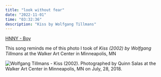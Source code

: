```yaml
---
title: "look without fear"
date: "2022-11-01"
time: "03:32:36"
description: "Kiss by Wolfgang Tillmans"
---
```



[HNNY - Boy](https://youtu.be/fUZGL6qEnQs)

This song reminds me of this photo I took of _Kiss (2002) by Wolfgang Tillmans_ at the Walker Art Center in Minneapolis, MN

<Image src={kiss} alt="Wolfgang Tillmans - Kiss (2002). Photographed by Quinn Salas at the Walker Art Center in Minneapolis, MN on July, 28, 2018." />
